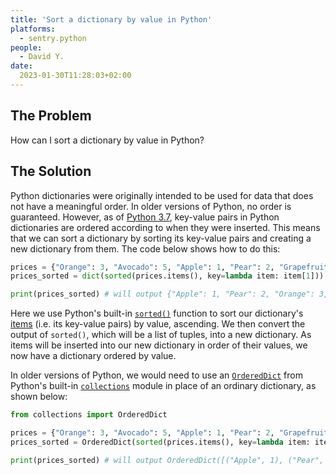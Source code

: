 ```yaml
---
title: 'Sort a dictionary by value in Python'
platforms: 
  - sentry.python
people: 
  - David Y.
date:
  2023-01-30T11:28:03+02:00
---
```


## The Problem

How can I sort a dictionary by value in Python?

## The Solution

Python dictionaries were originally intended to be used for data that does not have a meaningful order. In older versions of Python, no order is guaranteed. However, as of [Python 3.7](https://docs.python.org/3/whatsnew/3.7.html), key-value pairs in Python dictionaries are ordered according to when they were inserted. This means that we can sort a dictionary by sorting its key-value pairs and creating a new dictionary from them. The code below shows how to do this:

```python
prices = {"Orange": 3, "Avocado": 5, "Apple": 1, "Pear": 2, "Grapefruit": 4}
prices_sorted = dict(sorted(prices.items(), key=lambda item: item[1]))

print(prices_sorted) # will output {"Apple": 1, "Pear": 2, "Orange": 3, "Grapefruit": 4, "Avocado": 5}
```

Here we use Python's built-in [`sorted()`](https://docs.python.org/3/library/functions.html#sorted) function to sort our dictionary's [items](https://docs.python.org/3/library/stdtypes.html#dict.items) (i.e. its key-value pairs) by value, ascending. We then convert the output of `sorted()`, which will be a list of tuples, into a new dictionary. As items will be inserted into our new dictionary in order of their values, we now have a dictionary ordered by value.

In older versions of Python, we would need to use an [`OrderedDict`](https://docs.python.org/3/library/collections.html#collections.OrderedDict) from Python's built-in [`collections`](https://docs.python.org/3/library/collections.html) module in place of an ordinary dictionary, as shown below:

```python
from collections import OrderedDict

prices = {"Orange": 3, "Avocado": 5, "Apple": 1, "Pear": 2, "Grapefruit": 4}
prices_sorted = OrderedDict(sorted(prices.items(), key=lambda item: item[1]))

print(prices_sorted) # will output OrderedDict([("Apple", 1), ("Pear", 2), ("Orange", 3), ("Grapefruit", 4), ("Avocado", 5)])
```
